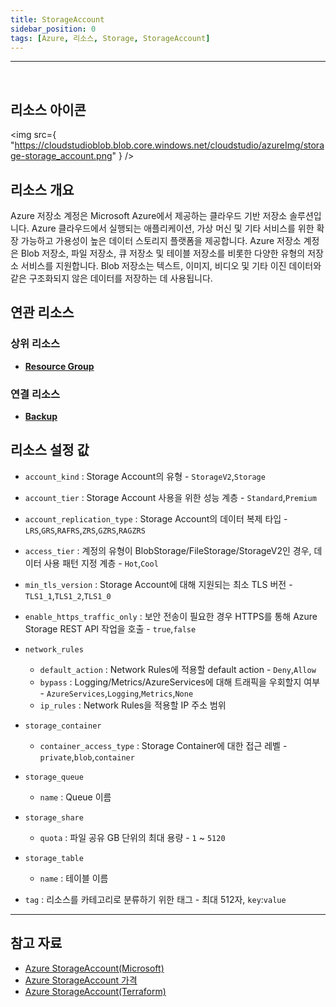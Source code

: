 ```yaml
---
title: StorageAccount
sidebar_position: 0
tags: [Azure, 리소스, Storage, StorageAccount]
---
```


<hr />
<br />

## 리소스 아이콘

<img
    src={
        "https://cloudstudioblob.blob.core.windows.net/cloudstudio/azureImg/storage-storage_account.png"
    }
/>

## 리소스 개요

Azure 저장소 계정은 Microsoft Azure에서 제공하는 클라우드 기반 저장소 솔루션입니다.
Azure 클라우드에서 실행되는 애플리케이션, 가상 머신 및 기타 서비스를 위한 확장 가능하고 가용성이 높은 데이터 스토리지 플랫폼을 제공합니다.
Azure 저장소 계정은 Blob 저장소, 파일 저장소, 큐 저장소 및 테이블 저장소를 비롯한 다양한 유형의 저장소 서비스를 지원합니다.
Blob 저장소는 텍스트, 이미지, 비디오 및 기타 이진 데이터와 같은 구조화되지 않은 데이터를 저장하는 데 사용됩니다.

## 연관 리소스

### 상위 리소스

-   [**Resource Group**](https://docs.cstudio.app/docs/resource/azure/Base/ResourceGroup)

### 연결 리소스

-   [**Backup**](https://docs.cstudio.app/docs/resource/azure/RecoveryServices/Backup)

## 리소스 설정 값

-   `account_kind` : Storage Account의 유형 - `StorageV2`,`Storage`

-   `account_tier` : Storage Account 사용을 위한 성능 계층 - `Standard`,`Premium`
-   `account_replication_type` : Storage Account의 데이터 복제 타입 - `LRS`,`GRS`,`RAFRS`,`ZRS`,`GZRS`,`RAGZRS`

-   `access_tier` : 계정의 유형이 BlobStorage/FileStorage/StorageV2인 경우, 데이터 사용 패턴 지정 계층 - `Hot`,`Cool`

-   `min_tls_version` : Storage Account에 대해 지원되는 최소 TLS 버전 - `TLS1_1`,`TLS1_2`,`TLS1_0`

-   `enable_https_traffic_only` : 보안 전송이 필요한 경우 HTTPS를 통해 Azure Storage REST API 작업을 호출 - `true`,`false`

-   `network_rules`

    -   `default_action` : Network Rules에 적용할 default action - `Deny`,`Allow`
    -   `bypass` : Logging/Metrics/AzureServices에 대해 트래픽을 우회할지 여부 - `AzureServices`,`Logging`,`Metrics`,`None`
    -   `ip_rules` : Network Rules을 적용할 IP 주소 범위

-   `storage_container`

    -   `container_access_type` : Storage Container에 대한 접근 레벨 - `private`,`blob`,`container`

-   `storage_queue`

    -   `name` : Queue 이름

-   `storage_share`

    -   `quota` : 파일 공유 GB 단위의 최대 용량 - `1` ~ `5120`

-   `storage_table`

    -   `name` : 테이블 이름

-   `tag` : 리소스를 카테고리로 분류하기 위한 태그 - 최대 512자, `key`:`value`

---

## 참고 자료

-   [Azure StorageAccount(Microsoft)](https://learn.microsoft.com/en-us/azure/storage/common/storage-account-overview)
-   [Azure StorageAccount 가격](https://azure.microsoft.com/en-us/pricing/details/storage/blobs/)
-   [Azure StorageAccount(Terraform)](https://registry.terraform.io/providers/hashicorp/azurerm/latest/docs/resources/storage_account)

